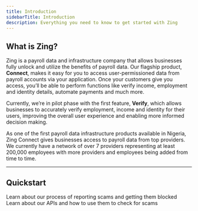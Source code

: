 ```yaml
---
title: Introduction
sidebarTitle: Introduction
description: Everything you need to know to get started with Zing
---
```


## What is Zing?

Zing is a payroll data and infrastructure company that allows businesses fully unlock and utilize the benefits of payroll data. Our flagship product, **Connect**, makes it easy for you to access user-permissioned data from payroll accounts via your application. Once your customers give you access, you’ll be able to perform functions like verify income, employment and identity details, automate payments and much more.

Currently, we’re in pilot phase with the first feature, **Verify**, which allows businesses to accurately verify employment, income and identity for their users, improving the overall user experience and enabling more informed decision making.

As one of the first payroll data infrastructure products available in Nigeria, Zing Connect gives businesses access to payroll data from top providers. We currently have a network of over 7 providers representing at least 200,000 employees with more providers and employees being added from time to time.

---

## Quickstart

<CardGroup cols={1}>
  <Card title="API Reference" icon="book" href="/api-reference/generate-token">
    Learn about our process of reporting scams and getting them blocked
  </Card>
  <Card title="Setup" icon="laptop" href="/getting-started/setup">
    Learn about our APIs and how to use them to check for scams
  </Card>
</CardGroup>
